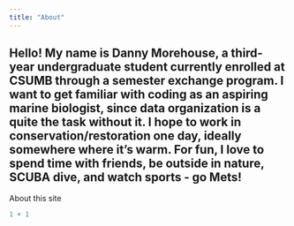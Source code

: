 ```yaml
---
title: "About"
---
```

Hello! My name is Danny Morehouse, a third-year undergraduate student currently enrolled at CSUMB through a semester exchange program. I want to get familiar with coding as an aspiring marine biologist, since data organization is a quite the task without it. I hope to work in conservation/restoration one day, ideally somewhere where it's warm. For fun, I love to spend time with friends, be outside in nature, SCUBA dive, and watch sports - go Mets!
---

About this site

```r
1 + 1
```
